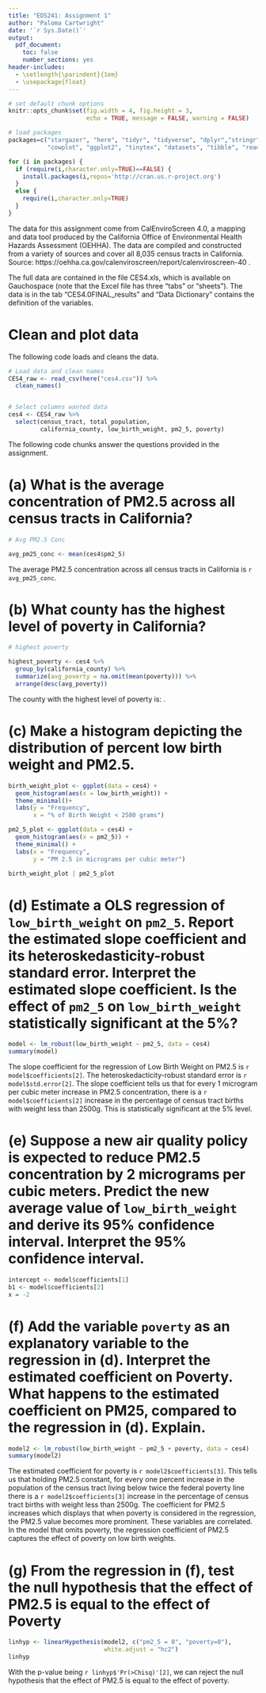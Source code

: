 ```yaml
---
title: "EDS241: Assignment 1"
author: "Paloma Cartwright"
date: '`r Sys.Date()`'
output: 
  pdf_document:
    toc: false
    number_sections: yes
header-includes:
  - \setlength{\parindent}{1em}
  - \usepackage{float}
--- 
```


``` r

# set default chunk options
knitr::opts_chunk$set(fig.width = 4, fig.height = 3, 
                      echo = TRUE, message = FALSE, warning = FALSE)

# load packages
packages=c("stargazer", "here", "tidyr", "tidyverse", "dplyr","stringr", "janitor", "huxtable",
           "cowplot", "ggplot2", "tinytex", "datasets", "tibble", "readxl", "estimatr", "patchwork", "car")

for (i in packages) {
  if (require(i,character.only=TRUE)==FALSE) {
    install.packages(i,repos='http://cran.us.r-project.org')
  }
  else {
    require(i,character.only=TRUE)
  }
}


```

\noindent The data for this assignment come from CalEnviroScreen 4.0, a mapping and data tool produced by the California Office of Environmental Health Hazards Assessment (OEHHA). The data are compiled and constructed from a variety of sources and cover all 8,035 census tracts in California. Source: https://oehha.ca.gov/calenviroscreen/report/calenviroscreen-40 .

\noindent The full data are contained in the file CES4.xls, which is available on Gauchospace (note that the Excel file has three “tabs” or “sheets”). The data is in the tab “CES4.0FINAL_results” and “Data Dictionary” contains the definition of the variables.

# Clean and plot data

\noindent The following code loads and cleans the data.

```r

# Load data and clean names
CES4_raw <- read_csv(here("ces4.csv")) %>% 
  clean_names()


# Select columns wanted data
ces4 <- CES4_raw %>%
  select(census_tract, total_population, 
         california_county, low_birth_weight, pm2_5, poverty)

```

\noindent The following code chunks answer the questions provided in the assignment.  

# (a) What is the average concentration of PM2.5 across all census tracts in California?

```r
# Avg PM2.5 Conc

avg_pm25_conc <- mean(ces4$pm2_5)

```

The average PM2.5 concentration across all census tracts in California is `r avg_pm25_conc`.

# (b) What county has the highest level of poverty in California? 

```r
# highest poverty 

highest_poverty <- ces4 %>% 
  group_by(california_county) %>% 
  summarize(avg_poverty = na.omit(mean(poverty))) %>% 
  arrange(desc(avg_poverty))

```

The county with the highest level of poverty is: . 

# (c) Make a histogram depicting the distribution of percent low birth weight and PM2.5.

```r

birth_weight_plot <- ggplot(data = ces4) +
  geom_histogram(aes(x = low_birth_weight)) + 
  theme_minimal()+
  labs(y = "Frequency", 
       x = "% of Birth Weight < 2500 grams")

pm2_5_plot <- ggplot(data = ces4) +
  geom_histogram(aes(x = pm2_5)) +
  theme_minimal() +
  labs(x = "Frequency", 
       y = "PM 2.5 in micrograms per cubic meter")

```

```r
birth_weight_plot | pm2_5_plot
```


# (d) Estimate a OLS regression of `low_birth_weight` on `pm2_5`. Report the estimated slope coefficient and its heteroskedasticity-robust standard error. Interpret the estimated slope coefficient. Is the effect of `pm2_5` on `low_birth_weight` statistically significant at the 5%?

```r
model <- lm_robust(low_birth_weight ~ pm2_5, data = ces4)
summary(model)
```

The slope coefficient for the regression of Low Birth Weight on PM2.5 is `r model$coefficients[2]`. The heteroskedacticity-robust standard error is `r model$std.error[2]`. The slope coefficient tells us that for every 1 microgram per cubic meter increase in PM2.5 concentration, there is a `r model$coefficients[2]` increase in the percentage of census tract births with weight less than 2500g. This is statistically significant at the 5% level. 

# (e) Suppose a new air quality policy is expected to reduce PM2.5 concentration by 2 micrograms per cubic meters. Predict the new average value of `low_birth_weight` and derive its 95% confidence interval. Interpret the 95% confidence interval.

```r
intercept <- model$coefficients[1]
b1 <- model$coefficients[2]
x = -2

```


# (f) Add the variable `poverty` as an explanatory variable to the regression in (d). Interpret the estimated coefficient on Poverty. What happens to the estimated coefficient on PM25, compared to the regression in (d). Explain. 

```r
model2 <- lm_robust(low_birth_weight ~ pm2_5 + poverty, data = ces4)
summary(model2)
```

The estimated coefficient for poverty is `r model2$coefficients[3]`. This tells us that holding PM2.5 constant, for every one percent increase in the population of the census tract living below twice the federal poverty line there is a `r model2$coefficients[3]` increase in the percentage of census tract births with weight less than 2500g. The coefficient for PM2.5 increases which displays that when poverty is considered in the regression, the PM2.5 value becomes more prominent. These variables are correlated. In the model that omits poverty, the regression coefficient of PM2.5 captures the effect of poverty on low birth weights. 


# (g) From the regression in (f), test the null hypothesis that the effect of PM2.5 is equal to the effect of Poverty

```r
linhyp <- linearHypothesis(model2, c("pm2_5 = 0", "poverty=0"),
                           white.adjust = "hc2")
linhyp
```
With the p-value being `r linhyp$'Pr(>Chisq)'[2]`, we can reject the null hypothesis that the effect of PM2.5 is equal to the effect of poverty. 

